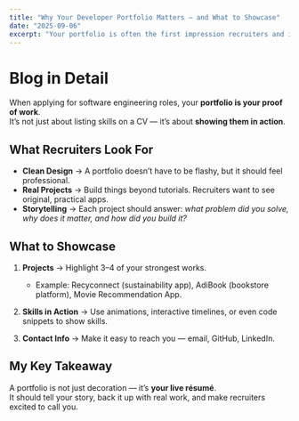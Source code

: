 ```yaml
---
title: "Why Your Developer Portfolio Matters — and What to Showcase"
date: "2025-09-06"
excerpt: "Your portfolio is often the first impression recruiters and interviewers get. Here’s how to make it stand out."
---
```


# Blog in Detail

When applying for software engineering roles, your **portfolio is your proof of work**.  
It’s not just about listing skills on a CV — it’s about **showing them in action**.

## What Recruiters Look For

- **Clean Design** → A portfolio doesn’t have to be flashy, but it should feel professional.  
- **Real Projects** → Build things beyond tutorials. Recruiters want to see original, practical apps.  
- **Storytelling** → Each project should answer: _what problem did you solve, why does it matter, and how did you build it?_  

## What to Showcase

1. **Projects** → Highlight 3–4 of your strongest works.  
   - Example: Recyconnect (sustainability app), AdiBook (bookstore platform), Movie Recommendation App.  

2. **Skills in Action** → Use animations, interactive timelines, or even code snippets to show skills.  

3. **Contact Info** → Make it easy to reach you — email, GitHub, LinkedIn.  

## My Key Takeaway

A portfolio is not just decoration — it’s **your live résumé**.  
It should tell your story, back it up with real work, and make recruiters excited to call you.

